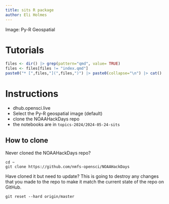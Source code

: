 ```yaml
---
title: sits R package
author: Eli Holmes
---
```


Image: Py-R Geospatial

# Tutorials

```r
files <- dir() |> grep(pattern="qmd", value= TRUE)
files <- files[files != "index.qmd"]
paste0("* [",files,"](",files,")") |> paste0(collapse="\n") |> cat()
```

# Instructions

-   dhub.opensci.live
-   Select the Py-R geospatial image (default)
-   clone the NOAAHackDays repo
-   the notebooks are in `topics-2024/2024-05-24-sits`

## How to clone

Never cloned the NOAAHackDays repo?

```         
cd ~
git clone https://github.com/nmfs-opensci/NOAAHackDays
```

Have cloned it but need to update? This is going to destroy any changes that you made to the repo to make it match the current state of the repo on GitHub.

```         
git reset --hard origin/master
```
